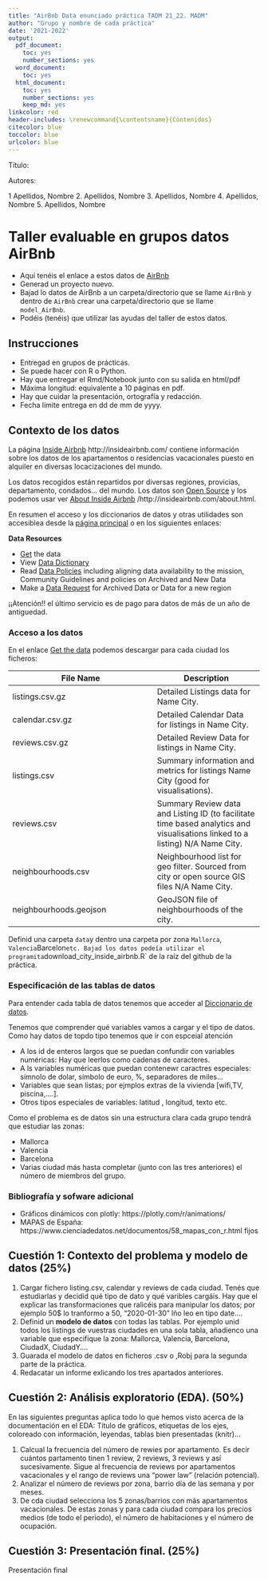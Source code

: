 ```yaml
---
title: "AirBnb Data enunciado práctica TADM 21_22. MADM"
author: "Grupo y nombre de cada práctica"
date: '2021-2022'
output:
  pdf_document:
    toc: yes
    number_sections: yes
  word_document:
    toc: yes
  html_document: 
    toc: yes
    number_sections: yes
    keep_md: yes
linkcolor: red
header-includes: \renewcommand{\contentsname}{Contenidos}
citecolor: blue
toccolor: blue
urlcolor: blue
---
```



Título:

Autores:
 

 
1  Apellidos, Nombre
2. Apellidos, Nombre 
3. Apellidos, Nombre
4. Apellidos, Nombre
5. Apellidos, Nombre

# Taller evaluable en grupos datos AirBnb


* Aquí tenéis el enlace a estos datos  de [AirBnb](http://insideairbnb.com/get-the-data.html)
* Generad  un proyecto nuevo. 
* Bajad lo datos de AirBnb a un carpeta/directorio que se llame `AirBnb` y dentro de `AirBnb` crear una carpeta/directorio que se llame `model_AirBnb`.
* Podéis (tenéis) que  utilizar las ayudas del taller de estos datos.




## Instrucciones

* Entregad en grupos de prácticas.
* Se puede hacer con R o Python.
* Hay que entregar el Rmd/Notebook junto con su salida en html/pdf
* Máxima longitud: equivalente a 10 páginas en pdf.
* Hay que cuidar la presentación, ortografía y redacción.
* Fecha límite entrega en dd de mm de yyyy.

## Contexto de los datos 

La página [Inside Airbnb](http://insideairbnb.com/) http://insideairbnb.com/ contiene  información sobre los datos de los apartamentos o residencias vacacionales puesto en alquiler en diversas locacizaciones del mundo.

Los datos recogidos  están repartidos por diversas regiones, provicias, departamento, condados... del mundo. Los datos son [Open Source](https://www.redhat.com/es/topics/open-source/what-is-open-source) y los podemos usar ver [About Inside Airbnb](/http://insideairbnb.com/about.html) /http://insideairbnb.com/about.html.

En resumen el acceso y  los diccionarios de datos y otras utilidades son  accesiblea desde la [página principal](http://insideairbnb.com/get-the-data.html) o en los siguientes enlaces:


**Data Resources**

* [Get](http://insideairbnb.com/get-the-data.html) the data
* View [Data Dictionary](https://docs.google.com/spreadsheets/d/1iWCNJcSutYqpULSQHlNyGInUvHg2BoUGoNRIGa6Szc4/edit#gid=982310896)
* Read [Data Policies](http://insideairbnb.com/data-policies.html) including aligning data availability to the mission, Community Guidelines and policies on Archived and New Data
* Make a [Data Request](http://insideairbnb.com/data-requests.html) for Archived Data or Data for a new region


¡¡Atención!! el último servicio es de pago para datos de más de un año de antiguedad.


### Acceso a los datos

En el  enlace  [Get the data](http://insideairbnb.com/get-the-data.html) podemos descargar para cada ciudad los  ficheros:

| File Name |	Description| 
----------------|------------| 
| listings.csv.gz |	Detailed Listings data for Name City.| 
| calendar.csv.gz |	Detailed Calendar Data for listings in Name City.| 
| reviews.csv.gz 	| Detailed Review Data for listings in Name City.| 
| listings.csv 	  | Summary information and metrics for listings Name City (good for visualisations).| 
| reviews.csv 	| Summary Review data and Listing ID (to facilitate time based analytics and visualisations linked to a listing) N/A 	Name City.| 
| neighbourhoods.csv |	Neighbourhood list for geo filter. Sourced from city or open source GIS files N/A 	Name City. |  	
| neighbourhoods.geojson |	GeoJSON file of neighbourhoods of the city.| 


Definid una carpeta `data`y dentro una carpeta por zona `Mallorca`, `Valencia `Barcelon` etc. Bajad los datos podeía utilizar el programita  
`download_city_inside_airbnb.R` de la raíz del  github de la práctica.

###  Especificación de las tablas de  datos

Para entender cada tabla de datos tenemos que acceder al [Diccionario de datos](https://docs.google.com/spreadsheets/d/1iWCNJcSutYqpULSQHlNyGInUvHg2BoUGoNRIGa6Szc4/edit#gid=982310896).

Tenemos que comprender qué variables vamos a cargar y el tipo de datos. Como hay datos de topdo tipo tenemos que ir con espceial atención


* A los id de enteros largos que se puedan confundir con variables numéricas: Hay que leerlos como cadenas de caracteres.
* A ls variables numéricas que puedan contenewr caractres especiales: símnolo de dolar, símbolo de euro, %, separadores de miles...
* Variables que sean listas; por ejmplos extras de la vivienda [wifi,TV, piscina,....].
* Otros tipos especiales de variables: latitud , longitud, texto etc. 





Como  el problema es de datos  sin  una estructura clara cada grupo tendrá que estudiar las zonas:

* Mallorca
* Valencia
* Barcelona
* Varias ciudad más hasta completar (junto con las tres anteriores) el número de miembros del grupo.


### Bibliografía y sofware adicional 


* Gráficos dinámicos con plotly:  https://plotly.com/r/animations/
* MAPAS de España: https://www.cienciadedatos.net/documentos/58_mapas_con_r.html fijos




## Cuestión 1:  Contexto del problema y modelo de datos  (25%)

1. Cargar fichero listing.csv, calendar y reviews de cada ciudad. Tenés que estudiarlas y decidid qué tipo de dato y qué varibles cargáis. Hay que el explicar las transformaciones que ralicéis para manipular los datos; por ejemplo 50$ lo tranformo a 50, "2020-01-30" lño leo en tipo date....
2. Definid un **modelo de datos** con todas las tablas. Por ejemplo unid todos los listings  de  vuestras ciudades en una sola tabla, añadienco una variable que especifique la zona:  Mallorca, Valencia, Barcelona, CiudadX, CiudadY....
3. Guarada el modelo de datos en ficheros .csv o ,Robj para la  segunda parte de la práctica.
4. Redacatar un informe exlicando los tres apartados anteriores.





## Cuestión 2: Análisis exploratorio (EDA). (50%)


En las siguientes preguntas aplica todo lo que hemos visto  acerca de la documentación en el EDA: Título de gráficos,  etiquetas de los ejes, coloreado con información, leyendas, tablas bien presentadas (knitr)...

1. Calcual la frecuencia del número de rewies por apartamento. Es decir cuántos partamento tinen 1 review, 2 reviews, 3 reviews y  así sucesivamente. Sigue al frecuencia de reviews por apartamentos  vacacionales  y el rango de reviews  una "power law" (relación potencial).
1. Analizar el número de reviews por  zona, barrio día de las semana  y por meses.
1. De cda ciudad selecciona los 5 zonas/barrios con más apartamentos vacacionales. De estas zonas y para cada ciudad compara los precios medios (de todo el periodo), el número de habitaciones y el número de ocupación.



## Cuestión 3: Presentación final. (25%)



Presentación final 




